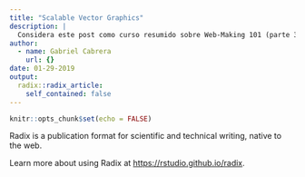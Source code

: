 ```yaml
---
title: "Scalable Vector Graphics"
description: |
  Considera este post como curso resumido sobre Web-Making 101 (parte 3).
author:
  - name: Gabriel Cabrera
    url: {}
date: 01-29-2019
output:
  radix::radix_article:
    self_contained: false
---
```


```r
knitr::opts_chunk$set(echo = FALSE)
```

Radix is a publication format for scientific and technical writing, native to the web.

Learn more about using Radix at <https://rstudio.github.io/radix>.


